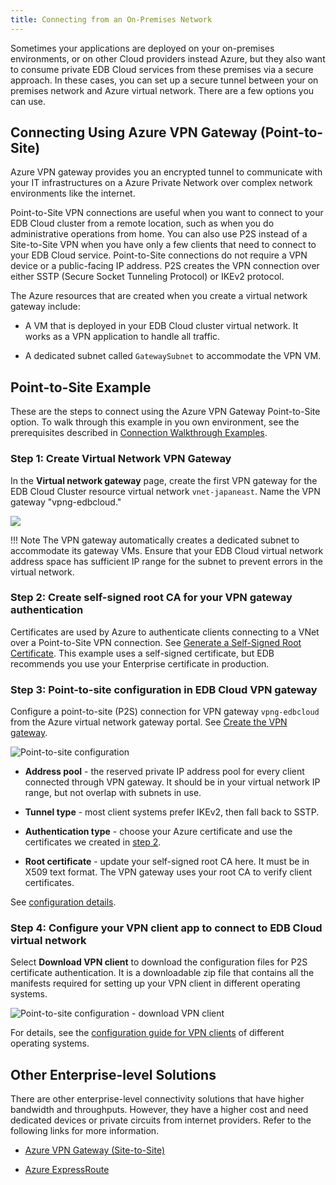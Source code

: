 ```yaml
---
title: Connecting from an On-Premises Network
---
```



Sometimes your applications are deployed on your on-premises
environments, or on other Cloud providers instead Azure, but they also
want to consume private EDB Cloud services from these premises via a
secure approach. In these cases, you can set up a secure tunnel
between your on premises network and Azure virtual network. There are a
few options you can use.

## Connecting Using Azure VPN Gateway (Point-to-Site)

Azure VPN gateway provides you an encrypted tunnel to communicate
with your IT infrastructures on a Azure Private Network over complex
network environments like the internet.

Point-to-Site VPN connections are useful when you want to connect to
your EDB Cloud cluster from a remote location, such as when you do
administrative operations from home. You can also use P2S instead of a
Site-to-Site VPN when you have only a few clients that need to connect
to your EDB Cloud service. Point-to-Site connections do not require a VPN
device or a public-facing IP address. P2S creates the VPN connection
over either SSTP (Secure Socket Tunneling Protocol) or IKEv2 protocol.

The Azure resources that are created when you create a virtual network
gateway include:

-   A VM that is deployed in your EDB Cloud cluster virtual network. It works as a VPN application to handle all traffic.

-   A dedicated subnet called `GatewaySubnet` to accommodate the VPN VM.

## Point-to-Site Example

These are the steps to connect using the Azure VPN Gateway Point-to-Site option. To walk through this example in you own environment, see the prerequisites described in [Connection Walkthrough Examples](../connecting_your_cluster/#connection-walkthrough-examples).

### Step 1: Create Virtual Network VPN Gateway

 In the **Virtual network gateway** page, create the first VPN gateway for the EDB Cloud Cluster resource virtual network `vnet-japaneast`. Name the VPN gateway "vpng-edbcloud."

 ![](images/image8.png)

!!! Note
    The VPN gateway automatically creates a dedicated subnet to accommodate its gateway VMs. Ensure that your EDB Cloud virtual network address space has sufficient IP range for the subnet to prevent errors in the virtual network.


### Step 2: Create self-signed root CA for your VPN gateway authentication

Certificates are used by Azure to authenticate clients connecting to a
VNet over a Point-to-Site VPN connection. See
[Generate a Self-Signed Root
Certificate](https://docs.microsoft.com/en-us/azure/vpn-gateway/vpn-gateway-howto-point-to-site-resource-manager-portal#getcer).
This example uses a self-signed certificate, but EDB recommends you use your Enterprise certificate in
production.

### Step 3: Point-to-site configuration in EDB Cloud VPN gateway

Configure a point-to-site (P2S) connection for VPN gateway `vpng-edbcloud` from the Azure virtual network
gateway portal. See [Create the VPN gateway](https://docs.microsoft.com/en-us/azure/vpn-gateway/vpn-gateway-howto-point-to-site-resource-manager-portal#creategw).

![Point-to-site configuration](images//point-to-site.png)

-   **Address pool** - the reserved private IP address pool for every client connected through VPN gateway. It should be in your virtual network IP range, but not overlap with subnets in use.

-   **Tunnel type** - most client systems prefer IKEv2, then fall back to SSTP.

-   **Authentication type** - choose your Azure certificate and use the certificates we created in [step 2](step-2-create-self-signed-root-ca-for-your-vpn-gateway-authentication).

-   **Root certificate** - update your self-signed root CA here. It must be in X509 text format. The VPN gateway uses your root CA to
 verify client certificates.

See [configuration
details](https://docs.microsoft.com/en-us/azure/vpn-gateway/vpn-gateway-howto-point-to-site-resource-manager-portal#addresspool).

### Step 4: Configure your VPN client app to connect to EDB Cloud virtual network

Select **Download VPN client** to download the configuration files for P2S certificate
authentication. It is a downloadable zip file that contains all the manifests required 
for setting up your VPN client in different operating systems.

![Point-to-site configuration - download VPN client](images/point-to-site-download.png)

For details, see the [configuration guide for
VPN clients](https://docs.microsoft.com/en-us/azure/vpn-gateway/point-to-site-vpn-client-configuration-azure-cert)
of different operating systems.

## Other Enterprise-level Solutions

There are other enterprise-level connectivity solutions that have
higher bandwidth and throughputs. However, they have a higher cost and need
dedicated devices or private circuits from internet providers. Refer to the following links for more information.

-   [Azure VPN Gateway (Site-to-Site)](https://docs.microsoft.com/en-us/azure/vpn-gateway/tutorial-site-to-site-portal)

-   [Azure ExpressRoute](https://docs.microsoft.com/en-ca/azure/expressroute/expressroute-introduction)
